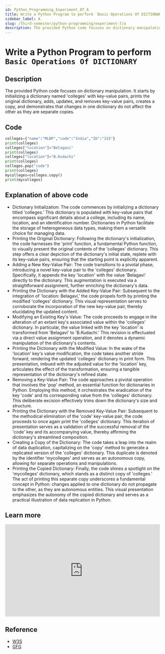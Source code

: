```yaml
---
id: Python_Programming_Experiment_07_A
title: Write a Python Program to perform `Basic Operations Of DICTIONARY`
sidebar_label: A
slug: /third-semester/python-programming/experiment-7/a
description: The provided Python code focuses on dictionary manipulation. It starts by initializing a dictionary named 'colleges' with key-value pairs, prints the original dictionary, adds, updates, and removes key-value pairs, creates a copy, and demonstrates that changes in one dictionary do not affect the other as they are separate copies.
---
```


# Write a Python Program to perform `Basic Operations Of DICTIONARY`

## Description

The provided Python code focuses on dictionary manipulation. It starts by initializing a dictionary named 'colleges' with key-value pairs, prints the original dictionary, adds, updates, and removes key-value pairs, creates a copy, and demonstrates that changes in one dictionary do not affect the other as they are separate copies.

## Code

```python title="program7a.py"
colleges={"name":"MLBP","code":"India","ID":"315"}
print(colleges)
colleges["location"]="Belagavi"
print(colleges)
colleges["location"]="B.Kudachi"
print(colleges)
colleges.pop("code")
print(colleges)
mycolleges=colleges.copy()
print(mycolleges)
```

## Explanation of above code

- Dictionary Initialization: The code commences by initializing a dictionary titled 'colleges.' This dictionary is populated with key-value pairs that encompass significant details about a college, including its name, location, and an identification number. Dictionaries in Python facilitate the storage of heterogeneous data types, making them a versatile choice for managing data.
- Printing the Original Dictionary: Following the dictionary's initialization, the code harnesses the 'print' function, a fundamental Python function, to visually present the original contents of the 'colleges' dictionary. This step offers a clear depiction of the dictionary's initial state, replete with its key-value pairs, ensuring that the starting point is explicitly apparent.
- Adding a New Key-Value Pair: The code transitions to a pivotal phase, introducing a novel key-value pair to the 'colleges' dictionary. Specifically, it appends the key 'location' with the value 'Belagavi' directly to the dictionary. This augmentation is executed via a straightforward assignment, further enriching the dictionary's data.
- Printing the Dictionary with the Added Key-Value Pair: Subsequent to the integration of 'location: Belagavi,' the code propels forth by printing the modified 'colleges' dictionary. This visual representation serves to corroborate the incorporation of the new key-value pair, thereby elucidating the updated content.
- Modifying an Existing Key's Value: The code proceeds to engage in the alteration of an extant key's associated value within the 'colleges' dictionary. In particular, the value linked with the key 'location' is transformed from 'Belagavi' to 'B.Kudachi.' This revision is effectuated via a direct value assignment operation, and it denotes a dynamic manipulation of the dictionary's contents.
- Printing the Dictionary with the Modified Value: In the wake of the 'location' key's value modification, the code takes another stride forward, rendering the updated 'colleges' dictionary in print form. This presentation, imbued with the adjusted value for the 'location' key, articulates the effect of the transformation, ensuring a tangible representation of the dictionary's refined state.
- Removing a Key-Value Pair: The code approaches a pivotal operation that involves the 'pop' method, an essential function for dictionaries in Python. Employing this method, it orchestrates the eradication of the key 'code' and its corresponding value from the 'colleges' dictionary. This deliberate excision effectively trims down the dictionary's size and structure.
- Printing the Dictionary with the Removed Key-Value Pair: Subsequent to the methodical elimination of the 'code' key-value pair, the code proceeds to once again print the 'colleges' dictionary. This iteration of presentation serves as a validation of the successful removal of the 'code' key and its accompanying value, thereby affirming the dictionary's streamlined composition.
- Creating a Copy of the Dictionary: The code takes a leap into the realm of data duplication, capitalizing on the 'copy' method to generate a replicated version of the 'colleges' dictionary. This duplicate is denoted by the identifier 'mycolleges' and serves as an autonomous copy, allowing for separate operations and manipulations.
- Printing the Copied Dictionary: Finally, the code shines a spotlight on the 'mycolleges' dictionary, which stands as a distinct copy of 'colleges.' The act of printing this separate copy underscores a fundamental concept in Python: changes applied to one dictionary do not propagate to the other, as they are autonomous entities. This visual presentation emphasizes the autonomy of the copied dictionary and serves as a practical illustration of data replication in Python.

## Learn more

<iframe width="100%" height="300px" src="https://www.youtube.com/embed/C29qMZb9HrA" title="Dictionaries in python | Dictionaries Built-in functions | Python Tutorials for Beginners #lec67" frameborder="0" allow="accelerometer; autoplay; clipboard-write; encrypted-media; gyroscope; picture-in-picture; web-share" allowfullscreen></iframe>

## Reference

- [W3S](https://www.w3schools.com/python/python_dictionaries.asp)
- [GFG](https://www.geeksforgeeks.org/python-dictionary/)
